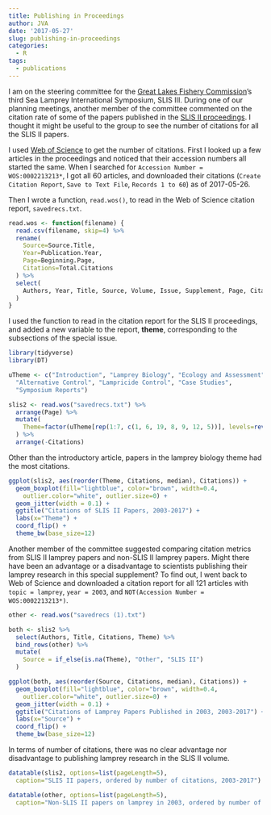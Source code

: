 ```yaml
---
title: Publishing in Proceedings
author: JVA
date: '2017-05-27'
slug: publishing-in-proceedings
categories:
  - R
tags:
  - publications
---
```


I am on the steering committee for the [Great Lakes Fishery Commission](http://www.glfc.org/)'s third Sea Lamprey International Symposium, SLIS III.  During one of our planning meetings, another member of the committee commented on the citation rate of some of the papers published in the [SLIS II proceedings](http://www.sciencedirect.com/science/journal/03801330/29/supp/S1).  I thought it might be useful to the group to see the number of citations for all the SLIS II papers.  

I used [Web of Science](https://webofknowledge.com) to get the number of citations.  First I looked up a few articles in the proceedings and noticed that their accession numbers all started the same.  When I searched for `Accession Number = WOS:0002213213*`, I got all 60 articles, and downloaded their citations (`Create Citation Report`, `Save to Text File`, `Records 1 to 60`) as of 2017-05-26.

Then I wrote a function, `read.wos()`, to read in the Web of Science citation report, `savedrecs.txt`.

```r
read.wos <- function(filename) {
  read.csv(filename, skip=4) %>%
  rename(
    Source=Source.Title,
    Year=Publication.Year,
    Page=Beginning.Page,
    Citations=Total.Citations
  ) %>%
  select(
    Authors, Year, Title, Source, Volume, Issue, Supplement, Page, Citations 
  )
}
```

I used the function to read in the citation report for the SLIS II proceedings, and added a new variable to the report, **theme**, corresponding to the subsections of the special issue.

```r
library(tidyverse)
library(DT)

uTheme <- c("Introduction", "Lamprey Biology", "Ecology and Assessment", 
  "Alternative Control", "Lampricide Control", "Case Studies", 
  "Symposium Reports")

slis2 <- read.wos("savedrecs.txt") %>%
  arrange(Page) %>%
  mutate(
    Theme=factor(uTheme[rep(1:7, c(1, 6, 19, 8, 9, 12, 5))], levels=rev(uTheme))
  ) %>%
  arrange(-Citations)
```

Other than the introductory article, papers in the lamprey biology theme had the most citations.

```r
ggplot(slis2, aes(reorder(Theme, Citations, median), Citations)) +
  geom_boxplot(fill="lightblue", color="brown", width=0.4,
    outlier.color="white", outlier.size=0) +
  geom_jitter(width = 0.1) +
  ggtitle("Citations of SLIS II Papers, 2003-2017") +
  labs(x="Theme") +
  coord_flip() +
  theme_bw(base_size=12)
```

Another member of the committee suggested comparing citation metrics from SLIS II lamprey papers and non-SLIS II lamprey papers.  Might there have been an advantage or a disadvantage to scientists publishing their lamprey research in  this special supplement?  To find out, I went back to Web of Science and downloaded a citation report for all 121 articles with `topic = lamprey`, `year = 2003`, and `NOT(Accession Number = WOS:0002213213*)`.

```r
other <- read.wos("savedrecs (1).txt")

both <- slis2 %>%
  select(Authors, Title, Citations, Theme) %>%
  bind_rows(other) %>%
  mutate(
    Source = if_else(is.na(Theme), "Other", "SLIS II")
  )

ggplot(both, aes(reorder(Source, Citations, median), Citations)) +
  geom_boxplot(fill="lightblue", color="brown", width=0.4,
    outlier.color="white", outlier.size=0) +
  geom_jitter(width = 0.1) +
  ggtitle("Citations of Lamprey Papers Published in 2003, 2003-2017") +
  labs(x="Source") +
  coord_flip() +
  theme_bw(base_size=12)
```
In terms of number of citations, there was no clear advantage nor disadvantage to publishing lamprey research in the SLIS II volume.

```r
datatable(slis2, options=list(pageLength=5), 
  caption="SLIS II papers, ordered by number of citations, 2003-2017")

datatable(other, options=list(pageLength=5),
  caption="Non-SLIS II papers on lamprey in 2003, ordered by number of citations, 2003-2017")
```
